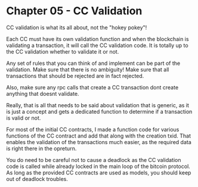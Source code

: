 
# Chapter 05 - CC Validation

CC validation is what its all about, not the "hokey pokey"!

Each CC must have its own validation function and when the blockchain is validating a transaction, it will call the CC validation code. It is totally up to the CC validation whether to validate it or not.

Any set of rules that you can think of and implement can be part of the validation. Make sure that there is no ambiguity! Make sure that all transactions that should be rejected are in fact rejected.

Also, make sure any rpc calls that create a CC transaction dont create anything that doesnt validate.

Really, that is all that needs to be said about validation that is generic, as it is just a concept and gets a dedicated function to determine if a transaction is valid or not.

For most of the initial CC contracts, I made a function code for various functions of the CC contract and add that along with the creation txid. That enables the validation of the transactions much easier, as the required data is right there in the opreturn.

You do need to be careful not to cause a deadlock as the CC validation code is called while already locked in the main loop of the bitcoin protocol. As long as the provided CC contracts are used as models, you should keep out of deadlock troubles.
